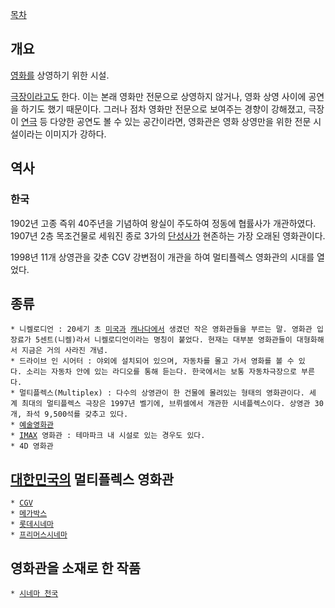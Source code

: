 [[목차]]
== 개요 ==
[[영화]]를 상영하기 위한 시설.

[[극장]]이라고도 한다. 이는 본래 영화만 전문으로 상영하지 않거나, 영화 상영 사이에 공연을 하기도 했기 때문이다. 그러나 점차 영화만 전문으로 보여주는 경향이 강해졌고, 극장이 [[연극]] 등 다양한 공연도 볼 수 있는 공간이라면, 영화관은 영화 상영만을 위한 전문 시설이라는 이미지가 강하다.

== 역사 ==
=== 한국 ===
1902년 고종 즉위 40주년을 기념하여 왕실이 주도하여 정동에 협률사가 개관하였다. 1907년 2층 목조건물로 세워진 종로 3가의 [[단성사]]가 현존하는 가장 오래된 영화관이다. 

1998년 11개 상영관을 갖춘 CGV 강변점이 개관을 하여 멀티플렉스 영화관의 시대를 열었다.

== 종류 ==
 * 니켈로디언 : 20세기 초 [[미국]]과 [[캐나다]]에서 생겼던 작은 영화관들을 부르는 말. 영화관 입장료가 5센트(니켈)라서 니켈로디언이라는 명칭이 붙었다. 현재는 대부분 영화관들이 대형화해서 지금은 거의 사라진 개념.
 * 드라이브 인 시어터 : 야외에 설치되어 있으며, 자동차를 몰고 가서 영화를 볼 수 있다. 소리는 자동차 안에 있는 라디오를 통해 듣는다. 한국에서는 보통 자동차극장으로 부른다. 
 * 멀티플렉스(Multiplex) : 다수의 상영관이 한 건물에 몰려있는 형태의 영화관이다. 세계 최대의 멀티플렉스 극장은 1997년 벨기에, 브뤼셀에서 개관한 시네플렉스이다. 상영관 30개, 좌석 9,500석를 갖추고 있다.
 * [[예술영화관]]
 * [[IMAX]] 영화관 : 테마파크 내 시설로 있는 경우도 있다.
 * 4D 영화관

== [[대한민국]]의 멀티플렉스 영화관 ==
 * [[CGV]]
 * [[메가박스]]
 * [[롯데시네마]]
 * [[프리머스시네마]]
== 영화관을 소재로 한 작품 ==
 * [[시네마 천국]]
